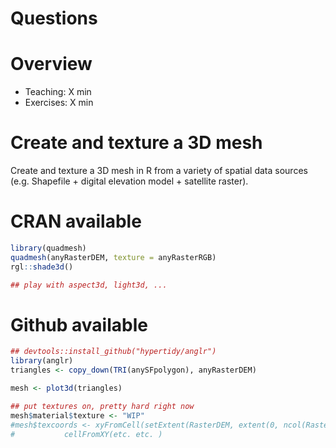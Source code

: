 # Questions


# Overview

* Teaching: X min
* Exercises: X min


# Create and texture a 3D mesh

Create and texture a 3D mesh in R from a variety of spatial data sources (e.g. Shapefile + digital elevation model + satellite raster).

# CRAN available


```r
library(quadmesh)
quadmesh(anyRasterDEM, texture = anyRasterRGB)
rgl::shade3d()

## play with aspect3d, light3d, ...

```

# Github available

```r
## devtools::install_github("hypertidy/anglr")
library(anglr)  
triangles <- copy_down(TRI(anySFpolygon), anyRasterDEM)

mesh <- plot3d(triangles)

## put textures on, pretty hard right now
mesh$material$texture <- "WIP"
#mesh$texcoords <- xyFromCell(setExtent(RasterDEM, extent(0, ncol(RasterDEM), 0, nrow(RasterDEM))), 
#           cellFromXY(etc. etc. )
```